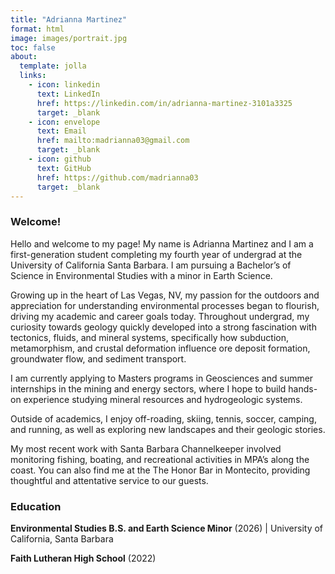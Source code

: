 ```yaml
---
title: "Adrianna Martinez"
format: html
image: images/portrait.jpg
toc: false
about: 
  template: jolla
  links: 
    - icon: linkedin
      text: LinkedIn
      href: https://linkedin.com/in/adrianna-martinez-3101a3325
      target: _blank
    - icon: envelope
      text: Email
      href: mailto:madrianna03@gmail.com
      target: _blank
    - icon: github
      text: GitHub
      href: https://github.com/madrianna03
      target: _blank
---
```


### Welcome!

Hello and welcome to my page! My name is Adrianna Martinez and I am a first-generation student completing my fourth year of undergrad at the University of California Santa Barbara. I am pursuing a Bachelor’s of Science in Environmental Studies with a minor in Earth Science. 

Growing up in the heart of Las Vegas, NV, my passion for the outdoors and appreciation for understanding environmental processes began to flourish, driving my academic and career goals today. Throughout undergrad, my curiosity towards geology quickly developed into a strong fascination with tectonics, fluids, and mineral systems, specifically how subduction, metamorphism, and crustal deformation influence ore deposit formation, groundwater flow, and sediment transport. 

I am currently applying to Masters programs in Geosciences and summer internships in the mining and energy sectors, where I hope to build hands-on experience studying mineral resources and hydrogeologic systems.

Outside of academics, I enjoy off-roading, skiing, tennis, soccer, camping, and running, as well as exploring new landscapes and their geologic stories.

My most recent work with Santa Barbara Channelkeeper involved monitoring fishing, boating, and recreational activities in MPA’s along the coast. You can also find me at the The Honor Bar in Montecito, providing thoughtful and attentative service to our guests. 

### Education

**Environmental Studies B.S. and Earth Science Minor** (2026) \| University of California, Santa Barbara

**Faith Lutheran High School** (2022)
